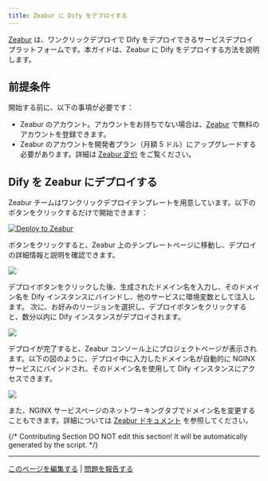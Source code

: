 ```yaml
---
title: Zeabur に Dify をデプロイする
---
```



[Zeabur](https://zeabur.com) は、ワンクリックデプロイで Dify をデプロイできるサービスデプロイプラットフォームです。本ガイドは、Zeabur に Dify をデプロイする方法を説明します。

## 前提条件

開始する前に、以下の事項が必要です：

- Zeabur のアカウント。アカウントをお持ちでない場合は、[Zeabur](https://zeabur.com/) で無料のアカウントを登録できます。
- Zeabur のアカウントを開発者プラン（月額 5 ドル）にアップグレードする必要があります。詳細は [Zeabur 定价](https://zeabur.com/pricing) をご覧ください。

## Dify を Zeabur にデプロイする

Zeabur チームはワンクリックデプロイテンプレートを用意しています。以下のボタンをクリックするだけで開始できます：

[![Deploy to Zeabur](https://zeabur.com/button.svg)](https://zeabur.com/1D4DOW)

ボタンをクリックすると、Zeabur 上のテンプレートページに移動し、デプロイの詳細情報と説明を確認できます。

![](https://assets-docs.dify.ai/dify-enterprise-mintlify/jp/getting-started/install-self-hosted/fc58c921d332857fb644d4c869162bb5.jpeg)

デプロイボタンをクリックした後、生成されたドメイン名を入力し、そのドメイン名を Dify インスタンスにバインドし、他のサービスに環境変数として注入します。
次に、お好みのリージョンを選択し、デプロイボタンをクリックすると、数分以内に Dify インスタンスがデプロイされます。

![](https://assets-docs.dify.ai/dify-enterprise-mintlify/jp/getting-started/install-self-hosted/43cdd302ca243f2a1d2475a857cc1e66.png)

デプロイが完了すると、Zeabur コンソール上にプロジェクトページが表示されます。以下の図のように、デプロイ中に入力したドメイン名が自動的に NGINX サービスにバインドされ、そのドメイン名を使用して Dify インスタンスにアクセスできます。

![](https://assets-docs.dify.ai/dify-enterprise-mintlify/jp/getting-started/install-self-hosted/7aa82d91ab9e798245b9df18221637b2.png)

また、NGINX サービスページのネットワーキングタブでドメイン名を変更することもできます。詳細については [Zeabur ドキュメント](https://zeabur.com/docs/deploy/domain-binding) を参照してください。

{/*
Contributing Section
DO NOT edit this section!
It will be automatically generated by the script.
*/}

---

[このページを編集する](https://github.com/langgenius/dify-docs/edit/main/ja-jp/getting-started/install-self-hosted/zeabur.mdx) | [問題を報告する](https://github.com/langgenius/dify-docs/issues/new?title=ドキュメントの問題%3A%20&body=%23%23%20問題の説明%0A%3C%21--%20発見した問題について簡単に説明してください%20--%3E%0A%0A%23%23%20ページリンク%0Ahttps%3A%2F%2Fgithub.com%2Flanggenius%2Fdify-docs%2Fblob%2Fmain%2Fja-jp/getting-started/install-self-hosted%2Fzeabur.mdx%0A%0A%23%23%20提案される変更%0A%3C%21--%20特定の変更案がある場合は、ここで説明してください%20--%3E%0A%0A%3C%21--%20ドキュメントの品質向上にご協力いただきありがとうございます！%20--%3E)

